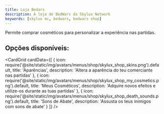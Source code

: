 ```yaml
---
title: Loja Bedars
description: A loja de BedWars da Skylux Network
keywords: [skylux mc, bedwars, bedwars shop]
---
```



Permite comprar cosméticos para personalizar a experiência nas partidas.

## Opções disponíveis:

<CardGrid
  cardData={[
    {
      icon: require('@site/static/img/avatars/menus/shop/skylux_shop_skins.png').default,
      title: 'Aparências',
      description: 'Altera a aparência do teu comerciante nas partidas'
    },
    {
      icon: require('@site/static/img/avatars/menus/shop/skylux_shop_my_cosmetics.png').default,
      title: 'Meus Cosméticos',
      description: 'Adquire novos efeitos e utilize-os durante as tuas partidas'
    },
    {
      icon: require('@site/static/img/avatars/menus/shop/skylux_shop_death_sounds.png').default,
      title: 'Sons de Abate',
      description: 'Assusta os teus inimigos com sons de abate'
    }
  ]}
/>
